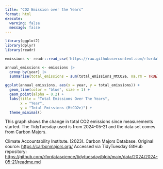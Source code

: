 ```yaml
---
title: "CO2 Emission over the Years"
format: html
execute:
  warning: false
  message: false
---
```


```r
library(ggplot2)
library(dplyr)
library(readr)

emissions <- readr::read_csv('https://raw.githubusercontent.com/rfordatascience/tidytuesday/main/data/2024/2024-05-21/emissions.csv')

annual_emissions <- emissions |>
  group_by(year) |>
  summarise(total_emissions = sum(total_emissions_MtCO2e, na.rm = TRUE))

ggplot(annual_emissions, aes(x = year, y = total_emissions)) +
  geom_line(color = "blue", size = 1) +
  geom_point(alpha = 0.2) +
  labs(title = "Total Emissions Over The Years",
       x = "Year",
       y = "Total Emissions (MtCO2e)") +
  theme_minimal()
```

This graph shows the change in total CO2 emissions since measurements started. The TidyTuesday used is from 2024-05-21 and the data set comes from Carbon Majors.

Climate Accountability Institute. (2023). Carbon Majors Database. Original source: <https://carbonmajors.org/>
Accessed via TidyTuesday GitHub repository: <https://github.com/rfordatascience/tidytuesday/blob/main/data/2024/2024-05-21/readme.md>